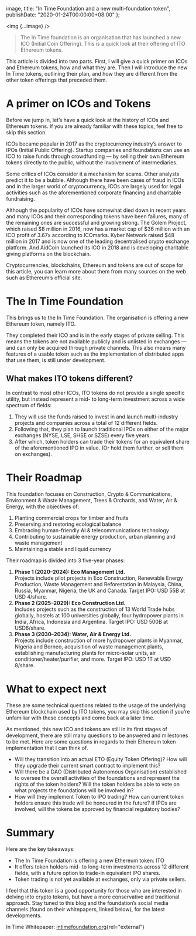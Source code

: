 
  image,
  title: "In Time Foundation and a new multi-foundation token",
  publishDate: "2020-01-24T00:00:00+08:00"
};

<img {...image} />

> The In Time foundation is an organisation that has launched a new ICO
> (Initial Coin Offering). This is a quick look at their offering of ITO
> Ethereum tokens.

This article is divided into two parts. First, I will give a quick primer on
ICOs and Ethereum tokens, how and what they are. Then I will introduce the new
In Time tokens, outlining their plan, and how they are different from the
other token offerings that preceded them.

# A primer on ICOs and Tokens

<aside>
  Before we jump in, let’s have a quick look at the history of ICOs and
  Ethereum tokens. If you are already familiar with these topics, feel free to
  skip this section.
</aside>

ICOs became popular in 2017 as the cryptocurrency industry’s answer to IPOs
(Initial Public Offering). Startup companies and foundations can use an ICO to
raise funds through crowdfunding — by selling their own Ethereum tokens
directly to the public, without the involvement of intermediaries.

Some critics of ICOs consider it a mechanism for scams. Other analysts predict
it to be a bubble. Although there have been cases of fraud in ICOs and in the
larger world of cryptocurrency, ICOs are largely used for legal activities
such as the aforementioned corporate financing and charitable fundraising.

Although the popularity of ICOs have somewhat died down in recent years and
many ICOs and their corresponding tokens have been failures, many of the
remaining ones are successful and growing strong. The Golem Project, which
raised $8 million in 2016, now has a market cap of $36 million with an ICO
profit of 3.67x according to ICOmarks. Kyber Network raised \$48 million in
2017 and is now one of the leading decentralised crypto exchange platform. And
AidCoin launched its ICO in 2018 and is developing charitable giving platforms
on the blockchain.

<aside>
  Cryptocurrencies, blockchains, Ethereum and tokens are out of scope for this
  article, you can learn more about them from many sources on the web such as
  Ethereum’s official site.
</aside>

# The In Time Foundation

This brings us to the In Time Foundation. The organisation is offering a new
Ethereum token, namely ITO.

They completed their ICO and is in the early stages of private selling. This
means the tokens are not available publicly and is unlisted in exchanges — and
can only be acquired through private channels. This also means many features
of a usable token such as the implementation of distributed apps that use
them, is still under development.

## What makes ITO tokens different?

In contrast to most other ICOs, ITO tokens do not provide a single specific
utility, but instead represent a mid- to long-term investment across a wide
spectrum of fields:

1. They will use the funds raised to invest in and launch multi-industry
   projects and companies across a total of 12 different fields.
2. Following that, they plan to launch traditional IPOs on either of the major
   exchanges (NYSE, LSE, SHSE or SZSE) every five years.
3. After which, token holders can trade their tokens for an equivalent share
   of the aforementioned IPO in value. (Or hold them further, or sell them on
   exchanges).

# Their Roadmap

This foundation focuses on Construction, Crypto & Communications, Environment
& Waste Management, Trees & Orchards, and Water, Air & Energy, with the
objectives of:

1. Planting commercial crops for timber and fruits
2. Preserving and restoring ecological balance
3. Embracing human-friendly AI & telecommunications technology
4. Contributing to sustainable energy production, urban planning and waste
   management
5. Maintaining a stable and liquid currency

Their roadmap is divided into 3 five-year phases:

1. **Phase 1 (2020–2024): Eco Management Ltd.**  
   Projects include pilot projects in Eco Construction, Renewable Energy
   Production, Waste Management and Reforestation in Malaysia, China, Russia,
   Myanmar, Nigeria, the UK and Canada. Target IPO: USD 55B at USD 4/share.
2. **Phase 2 (2025–2029): Eco Construction Ltd.**  
   Includes projects such as the construction of 13 World Trade hubs globally,
   hostels at 100 universities globally, four hydropower plants in India,
   Africa, Indonesia and Argentina. Target IPO: USD 500B at USD6/share.
3. **Phase 3 (2030–2034): Water, Air & Energy Ltd.**  
   Projects include construction of more hydropower plants in Myanmar, Nigeria
   and Borneo, acquisition of waste management plants, establishing
   manufacturing plants for micro-solar units, air
   conditioner/heater/purifier, and more. Target IPO: USD 1T at USD 8/share.

# What to expect next

These are some technical questions related to the usage of the underlying
Ethereum blockchain used by ITO tokens, you may skip this section if you’re
unfamiliar with these concepts and come back at a later time.

As mentioned, this new ICO and tokens are still in its first stages of
development, there are still many questions to be answered and milestones to
be met. Here are some questions in regards to their Ethereum token
implementation that I can think of.

- Will they transition into an actual ETO (Equity Token Offering)? How will
  they upgrade their current smart contract to implement this?
- Will there be a DAO (Distributed Autonomous Organisation) established to
  oversee the overall activities of the foundations and represent the rights
  of the token holders? Will the token holders be able to vote on what
  projects the foundations will be involved in?
- How will they implement Token to IPO trading? How can current token holders
  ensure this trade will be honoured in the future? If IPOs are involved, will
  the tokens be approved by financial regulatory bodies?

# Summary

Here are the key takeaways:

- The In Time Foundation is offering a new Ethereum token: ITO
- It offers token holders mid- to long-term investments across 12 different
  fields, with a future option to trade-in equivalent IPO shares.
- Token trading is not yet available at exchanges, only via private sellers.

I feel that this token is a good opportunity for those who are interested in
delving into crypto tokens, but have a more conservative and traditional
approach. Stay tuned to this blog and the foundation’s social media channels
(found on their whitepapers, linked below), for the latest developments.

In Time Whitepaper:
[intimefoundation.org](https://intimefoundation.org){rel="external"}

